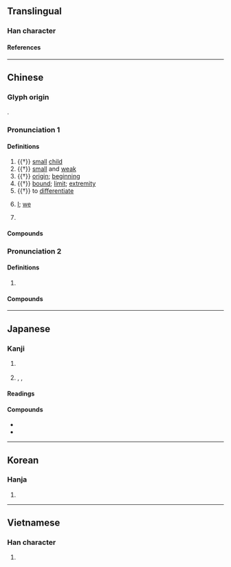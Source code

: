 {{character info}}
==Translingual==

===Han character===
{{Han char|rn=9|rad=人|as=08|sn=10|four=27217|canj=OHXU|ids=⿰亻兒}}

====References====
{{Han ref|kx=0109.020|dkj=00792|dj=0231.110|hdz=10179.090|uh=502A}}

----

==Chinese==
{{zh-forms}}

===Glyph origin===
{{Han etym}}
{{Han compound|人|alt1=亻|兒|ls=psc|c1=s|c2=p}}.

===Pronunciation 1===
{{zh-pron
|m=ní
|c=ngai4
|h=pfs=ngà
|md=ngà̤
|mn=gê
|mn-t=ngi5/ghoi5
|mn-t_note=ghoi5 - surname
|w=3nyi
|mc=y
|oc=y
|cat=n,a,v,w:pron,pn
}}

====Definitions====
{{zh-hanzi}}

# {{†}} [[small]] [[child]]
# {{†}} [[small]] and [[weak]]
# {{†}} [[origin]]; [[beginning]]
# {{†}} [[bound]]; [[limit]]; [[extremity]]
# {{†}} to [[differentiate]]
# {{lb|zh|Wu}} [[I]]; [[we]]
#: {{zh-alt-inline|伲}}
# {{surname|zh}}

====Compounds====
{{zh-der|天倪|旄倪|端倪}}

===Pronunciation 2===
{{zh-pron
|m=nì
|c=ngai6
|cat=v
}}

====Definitions====
{{zh-hanzi}}

# {{zh-alt-form|睨|to [[look]] [[sideways]]; to [[squint]]}}

====Compounds====
{{zh-der|俾倪}}

----

==Japanese==

===Kanji===
{{ja-kanji|rs=人08}}

# {{l|en|small}} {{l|en|child}}
# {{l|en|edge}}, {{l|en|limit}}, {{l|en|boundary}}

====Readings====
{{ja-readings
|goon=げ
|kanon=げい
|kun=きわ
}}

====Compounds====
{{der-top|Compounds}}
* {{ja-r|天倪|あまがつ}}
* {{ja-r|端倪|たんげい}}
{{der-bottom}}

----

==Korean==

===Hanja===
{{ko-hanja|예}}

# {{rfdef|ko|sort=人08}}

----

==Vietnamese==

===Han character===
{{vi-readings|reading=[[nghê]], [[hầu]]|rs=人08}}

# {{rfdef|vi|sort=人08}}